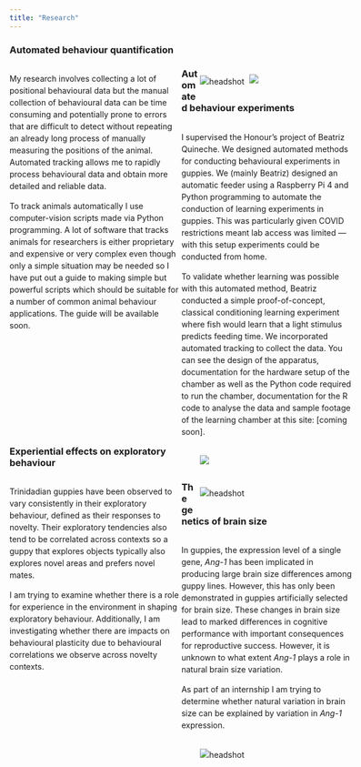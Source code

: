 ```yaml
---
title: "Research"
---
```

<style>
  .column-left{
    float: left;         
    width: 50%;
    text-align: left;
  }
  
  .column-right{
    float: right;         
    width: 45%;
  }
  .me{
  max-width: 100%;
  margin: 1%;
}

.container {
    margin-top: 0px;
    width: 120%;
}

p {
  line-height: 1.5;
}

</style>  

### Automated behaviour quantification
<div class="container">

<div class="row">
<div class="column-left">

My research involves collecting a lot of positional behavioural data but the manual collection of behavioural data can be time consuming and potentially prone to errors that are difficult to detect without repeating an already long process of manually measuring the positions of the animal. Automated tracking allows me to rapidly process behavioural data and obtain more detailed and reliable data.

To track animals automatically I use computer-vision scripts made via Python programming. A lot of software that tracks animals for researchers is either proprietary and expensive or very complex even though only a simple situation may be needed so I have put out a guide to making simple but powerful scripts which should be suitable for a number of common animal behaviour applications. The guide will be available soon.

</div>

<div class="column-right">
  <img src="images/tracking-guide-logo.png" alt="headshot" class="me">
  <img src="images/tracking-guppy.gif" class="me" />
</div>
</div>
</div>

### Automated behaviour experiments
<div class="container">

<div class="row">
<div class="column-left">

I supervised the Honour's project of Beatriz Quineche. We designed automated methods for conducting behavioural experiments in guppies. We (mainly Beatriz) designed an automatic feeder using a Raspberry Pi 4 and Python programming to automate the conduction of learning experiments in guppies. This was particularly given COVID restrictions meant lab access was limited — with this setup experiments could be conducted from home.

To validate whether learning was possible with this automated method, Beatriz conducted a simple proof-of-concept, classical conditioning learning experiment where fish would learn that a light stimulus predicts feeding time. We incorporated automated tracking to collect the data. You can see the design of the apparatus, documentation for the hardware setup of the chamber as well as the Python code required to run the chamber, documentation for the R code to analyse the data and sample footage of the learning chamber at this site: [coming soon].

</div>

<div class="column-right">
  <img src="images/guppy-learning-chamber-sample-trial.gif" class="me" />
</div>
</div>
</div>

### Experiential effects on exploratory behaviour
<div class="container">

<div class="row">
<div class="column-left">

Trinidadian guppies have been observed to vary consistently in their exploratory behaviour, defined as their responses to novelty. Their exploratory tendencies also tend to be correlated across contexts so a guppy that explores objects typically also explores novel areas and prefers novel mates. 

I am trying to examine whether there is a role for experience in the environment in shaping exploratory behaviour. Additionally, I am investigating whether there are impacts on behavioural plasticity due to behavioural correlations we observe across novelty contexts.
</div>

<div class="column-right">
  <img src="images/guppy-exploration.png" alt="headshot" class="me">
</div>
</div>
</div>

### The genetics of brain size 
<div class="container">


<div class="row">
<div class="column-left">

In guppies, the expression level of a single gene, *Ang-1* has been implicated in producing large brain size differences among guppy lines. However, this has only been demonstrated in guppies artificially selected for brain size. These changes in brain size lead to marked differences in cognitive performance with important consequences for reproductive success. However, it is unknown to what extent *Ang-1* plays a role in natural brain size variation. 

As part of an internship I am trying to determine whether natural variation in brain size can be explained by variation in *Ang-1* expression.



</div>

<div class="column-right">
  <img src="images/brain-genetics.png" alt="headshot" class="me">
</div>
</div>
</div>



